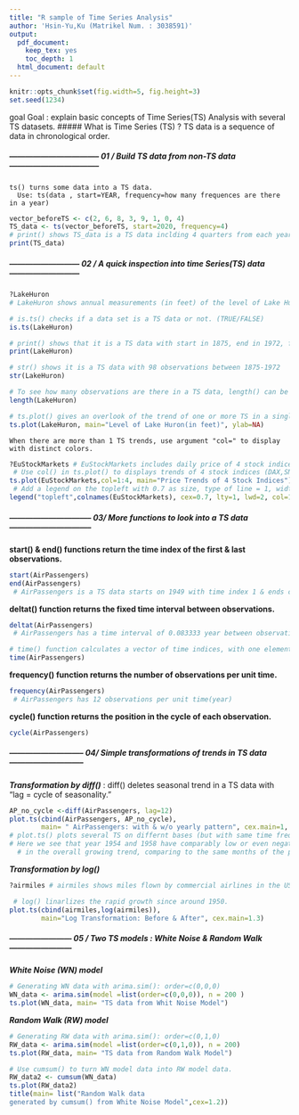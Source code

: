 ```yaml
---
title: "R sample of Time Series Analysis"
author: 'Hsin-Yu,Ku (Matrikel Num. : 3038591)'
output:
  pdf_document: 
    keep_tex: yes
    toc_depth: 1
  html_document: default
---
```

```r
knitr::opts_chunk$set(fig.width=5, fig.height=3)
set.seed(1234)
```
goal
    Goal : explain basic concepts of Time Series(TS) Analysis with several TS datasets.
##### What is Time Series (TS) ? 
   TS data is a sequence of data in chronological order.   
   
##### ----------------------------------- 01 / Build TS data from non-TS data ----------------------------------- ######
    ts() turns some data into a TS data.
      Use: ts(data , start=YEAR, frequency=how many frequences are there in a year)  
```r
vector_beforeTS <- c(2, 6, 8, 3, 9, 1, 0, 4) 
TS_data <- ts(vector_beforeTS, start=2020, frequency=4)
# print() shows TS_data is a TS data inclding 4 quarters from each year 2020-2021.
print(TS_data)
```
##### --------------------------- 02 / A quick inspection into time Series(TS) data --------------------------- #####
```r
?LakeHuron 
# LakeHuron shows annual measurements (in feet) of the level of Lake Huron in 1875–1972.
```
```r
# is.ts() checks if a data set is a TS data or not. (TRUE/FALSE)
is.ts(LakeHuron)
```
```r
# print() shows that it is a TS data with start in 1875, end in 1972, frequency =1.
print(LakeHuron)
```
```r
# str() shows it is a TS data with 98 observations between 1875-1972
str(LakeHuron) 
```
```r
# To see how many observations are there in a TS data, length() can be used too.
length(LakeHuron) 
```

```r
# ts.plot() gives an overlook of the trend of one or more TS in a single common plot. 
ts.plot(LakeHuron, main="Level of Lake Huron(in feet)", ylab=NA)
```

    When there are more than 1 TS trends, use argument "col=" to display with distinct colors.

```r
?EuStockMarkets # EuStockMarkets includes daily price of 4 stock indices (1991-1998).
 # Use col() in ts.plot() to displays trends of 4 stock indices (DAX,SMI,CAC,FTSE) together.
ts.plot(EuStockMarkets,col=1:4, main="Price Trends of 4 Stock Indices")
 # Add a legend on the topleft with 0.7 as size, type of line = 1, width =2.
legend("topleft",colnames(EuStockMarkets), cex=0.7, lty=1, lwd=2, col=1:4)
```

##### -------------------------------- 03/ More functions to look into a TS data -------------------------------- #####

  **start() & end() functions return the time index of the first & last observations.**
```r
start(AirPassengers)
end(AirPassengers)
 # AirPassengers is a TS data starts on 1949 with time index 1 & ends on 1960 with time index 12 
```

**deltat() function returns the fixed time interval between observations.**

```r
deltat(AirPassengers)
 # AirPassengers has a time interval of 0.083333 year between observations.
```
```r
# time() function calculates a vector of time indices, with one element for each time index on which the series was observed.**
time(AirPassengers)
```
**frequency() function returns the number of observations per unit time.**
```r
frequency(AirPassengers)
 # AirPassengers has 12 observations per unit time(year)
```
**cycle() function returns the position in the cycle of each observation.**
```r
cycle(AirPassengers)
```
##### ----------------------------- 04/ Simple transformations of trends in TS data ----------------------------- #####

***Transformation by diff()***
   : diff() deletes seasonal trend in a TS data with "lag = cycle of seasonality." 
```r
AP_no_cycle <-diff(AirPassengers, lag=12)
plot.ts(cbind(AirPassengers, AP_no_cycle), 
        main= " AirPassengers: with & w/o yearly pattern", cex.main=1, cex.lab=0.9)
# plot.ts() plots several TS on differnt bases (but with same time frequency).
# Here we see that year 1954 and 1958 have comparably low or even negative growth
  # in the overall growing trend, comparing to the same months of the previous year.  
```
***Transformation by log()***
```r
?airmiles # airmiles shows miles flown by commercial airlines in the US from 1937 to 1960.
```
```r
 # log() linarlizes the rapid growth since around 1950. 
plot.ts(cbind(airmiles,log(airmiles)), 
        main="Log Transformation: Before & After", cex.main=1.3)
```

##### ------------------------ 05 / Two TS models : White Noise & Random Walk ------------------------ ####

   ***White Noise (WN) model***
```r
# Generating WN data with arima.sim(): order=c(0,0,0)
WN_data <- arima.sim(model =list(order=c(0,0,0)), n = 200 )
ts.plot(WN_data, main= "TS data from Whit Noise Model")
```
 
   ***Random Walk (RW) model***
```r
# Generating RW data with arima.sim(): order=c(0,1,0)
RW_data <- arima.sim(model =list(order=c(0,1,0)), n = 200)
ts.plot(RW_data, main= "TS data from Random Walk Model")
```
```r
# Use cumsum() to turn WN model data into RW model data.
RW_data2 <- cumsum(WN_data)
ts.plot(RW_data2)
title(main= list("Random Walk data   
generated by cumsum() from White Noise Model",cex=1.2))
```